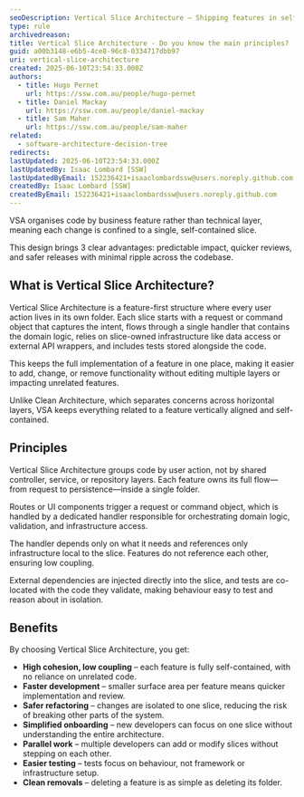 ```yaml
---
seoDescription: Vertical Slice Architecture – Shipping features in self-contained slices. Discover how VSA groups code by business feature for faster change, easier testing, and safer refactors; explore its concepts, principles, and benefits.
type: rule
archivedreason:
title: Vertical Slice Architecture - Do you know the main principles?
guid: a00b3148-e6b5-4ce8-96c8-0334717dbb97
uri: vertical-slice-architecture
created: 2025-06-10T23:54:33.000Z
authors:
  - title: Hugo Pernet
    url: https://ssw.com.au/people/hugo-pernet
  - title: Daniel Mackay
    url: https://ssw.com.au/people/daniel-mackay
  - title: Sam Maher
    url: https://ssw.com.au/people/sam-maher
related:
  - software-architecture-decision-tree
redirects:
lastUpdated: 2025-06-10T23:54:33.000Z
lastUpdatedBy: Isaac Lombard [SSW]
lastUpdatedByEmail: 152236421+isaaclombardssw@users.noreply.github.com
createdBy: Isaac Lombard [SSW]
createdByEmail: 152236421+isaaclombardssw@users.noreply.github.com
---
```


VSA organises code by business feature rather than technical layer, meaning each change is confined to a single, self-contained slice.

This design brings 3 clear advantages: predictable impact, quicker reviews, and safer releases with minimal ripple across the codebase.
## What is Vertical Slice Architecture?

Vertical Slice Architecture is a feature-first structure where every user action lives in its own folder. Each slice starts with a request or command object that captures the intent, flows through a single handler that contains the domain logic, relies on slice-owned infrastructure like data access or external API wrappers, and includes tests stored alongside the code.

This keeps the full implementation of a feature in one place, making it easier to add, change, or remove functionality without editing multiple layers or impacting unrelated features.

Unlike Clean Architecture, which separates concerns across horizontal layers, VSA keeps everything related to a feature vertically aligned and self-contained.

<youtubeEmbed url="https://www.youtube.com/watch?v=t-97OCqA1bA" description="Video: Why We Love Vertical Slice Architecture | [Sam Maher](https://www.ssw.com.au/people/sam-maher/) | SSW Rules (7 min)" />

## Principles

Vertical Slice Architecture groups code by user action, not by shared controller, service, or repository layers. Each feature owns its full flow—from request to persistence—inside a single folder.

Routes or UI components trigger a request or command object, which is handled by a dedicated handler responsible for orchestrating domain logic, validation, and infrastructure access.

The handler depends only on what it needs and references only infrastructure local to the slice. Features do not reference each other, ensuring low coupling.

External dependencies are injected directly into the slice, and tests are co-located with the code they validate, making behaviour easy to test and reason about in isolation.

## Benefits

By choosing Vertical Slice Architecture, you get:

* **High cohesion, low coupling** – each feature is fully self-contained, with no reliance on unrelated code.
* **Faster development** – smaller surface area per feature means quicker implementation and review.
* **Safer refactoring** – changes are isolated to one slice, reducing the risk of breaking other parts of the system.
* **Simplified onboarding** – new developers can focus on one slice without understanding the entire architecture.
* **Parallel work** – multiple developers can add or modify slices without stepping on each other.
* **Easier testing** – tests focus on behaviour, not framework or infrastructure setup.
* **Clean removals** – deleting a feature is as simple as deleting its folder.
